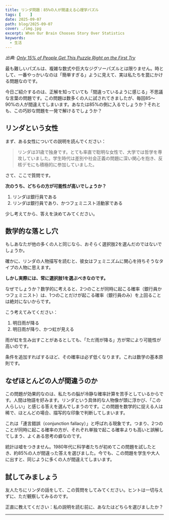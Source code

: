 ```yaml
---
title: リンダ問題：85%の人が間違える心理学パズル
tags: [    ]
date: 2025-09-07
path: blog/2025-09-07
cover: ./img.jpg
excerpt: When Our Brain Chooses Story Over Statistics
keywords:
  - 生活
---
```


*出典: [Only 15% of People Get This Puzzle Right on the First Try](https://medium.com/puzzle-sphere/only-15-of-people-get-this-puzzle-right-on-the-first-try-86adf8cae7f4)*

最も難しいパズルは、複雑な数式や巨大なジグソーパズルとは限りません。時として、一番やっかいなのは「簡単すぎる」ように見えて、実は私たちを罠にかける問題なのです。

今日ご紹介するのは、正解を知っていても「間違っているように感じる」不思議な言葉の問題です。この問題は数多くの人に試されてきましたが、毎回85～90%の人が間違えてしまいます。あなたは85%の側に入るでしょうか？それとも、この巧妙な問題を一発で解けるでしょうか？

## リンダという女性

まず、ある女性についての説明を読んでください：

> リンダは31歳で独身です。とても率直で聡明な女性で、大学では哲学を専攻していました。学生時代は差別や社会正義の問題に深い関心を抱き、反核デモにも積極的に参加していました。

さて、ここで質問です。

**次のうち、どちらの方が可能性が高いでしょうか？**

1. リンダは銀行員である
2. リンダは銀行員であり、かつフェミニスト活動家である

少し考えてから、答えを決めてみてください。

## 数学的な落とし穴

もしあなたが他の多くの人と同じなら、おそらく選択肢2を選んだのではないでしょうか。

確かに、リンダの人物描写を読むと、彼女はフェミニズムに関心を持ちそうなタイプの人物に思えます。

**しかし実際には、常に選択肢1を選ぶべきなのです。**

なぜでしょうか？数学的に考えると、2つのことが同時に起こる確率（銀行員かつフェミニスト）は、1つのことだけが起こる確率（銀行員のみ）を上回ることは絶対にないからです。

こう考えてみてください：

1. 明日雨が降る
2. 明日雨が降り、かつ虹が見える

雨が虹を生み出すことがあるとしても、「ただ雨が降る」方が常により可能性が高いのです。

条件を追加すればするほど、その確率は必ず低くなります。これは数学の基本原則です。

## なぜほとんどの人が間違うのか

この問題が効果的なのは、私たちの脳が冷静な確率計算を苦手としているからです。人間は物語を好みます。リンダという具体的な人物像が頭に浮かび、「この人らしい」と感じる答えを選んでしまうのです。この問題を数学的に捉える人は稀で、ほとんどの場合、描写的な印象で判断してしまいます。

これは「連言錯誤（conjunction fallacy）」と呼ばれる現象です。つまり、2つのことが同時に起こる確率の方が、それぞれ単独で起こる確率よりも高いと誤解してしまう、よくある思考の癖なのです。

統計は嘘をつきません。1980年代に科学者たちが初めてこの問題を試したとき、約85%の人が間違った答えを選びました。今でも、この問題を学生や大人に出すと、同じように多くの人が間違えてしまいます。

## 試してみましょう

友人たちにリンダの話をして、この質問をしてみてください。ヒントは一切与えずに、ただ観察してみるのです。

正直に教えてください：私の説明を読む前に、あなたはどちらを選びましたか？

---